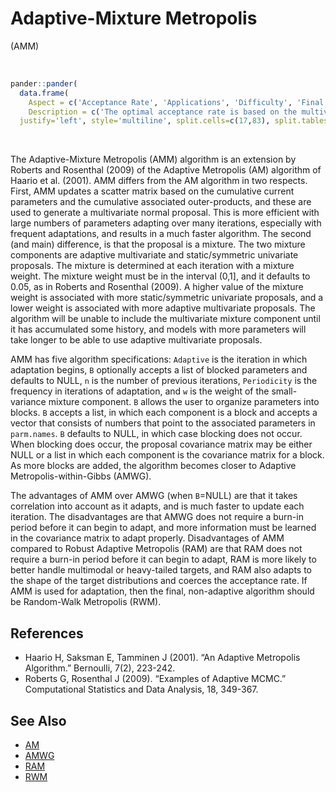 # <a name='amm'>Adaptive-Mixture Metropolis</a>

(<a name='amm'>AMM</a>)

<br>
```r
pander::pander(
  data.frame(
    Aspect = c('Acceptance Rate', 'Applications', 'Difficulty', 'Final Algorithm?', 'Proposal'),
    Description = c('The optimal acceptance rate is based on the multivariate normality of the marginal posterior distributions, and ranges from 44% for one parameter to 23.4% for five or more parameters. The observed acceptance rate may be suitable in the interval [15%,50%].', 'This is a widely applicable, general-purpose algorithm that is best suited to models with a small to medium number of parameters, or a larger number of blocked parameters. The proposal covariance matrix must be solved, and this matrix grows with the number of parameters.','This algorithm is relatively easy for a beginner. The algorithm specifications are easy to specify. However, since it is adaptive, the user must regard diminishing adaptation.','User Discretion. The RWM algorithm is recommended as the final algorithm, though AMM may be used if diminishing adaptation occurs and adaptation ceases effectively.', 'Blockwise or Multivariate.')),
  justify='left', style='multiline', split.cells=c(17,83), split.tables=Inf)
```

<br>

The Adaptive-Mixture Metropolis (AMM) algorithm is an extension by Roberts and Rosenthal (2009) of the Adaptive Metropolis (AM) algorithm of Haario et al. (2001). AMM differs from the AM algorithm in two respects. First, AMM updates a scatter matrix based on the cumulative current parameters and the cumulative associated outer-products, and these are used to generate a multivariate normal proposal. This is more efficient with large numbers of parameters adapting over many iterations, especially with frequent adaptations, and results in a much faster algorithm. The second (and main) difference, is that the proposal is a mixture. The two mixture components are adaptive multivariate and static/symmetric univariate proposals. The mixture is determined at each iteration with a mixture weight. The mixture weight must be in the interval (0,1], and it defaults to 0.05, as in Roberts and Rosenthal (2009). A higher value of the mixture weight is associated with more static/symmetric univariate proposals, and a lower weight is associated with more adaptive multivariate proposals. The algorithm will be unable to include the multivariate mixture component until it has accumulated some history, and models with more parameters will take longer to be able to use adaptive multivariate proposals.

AMM has five algorithm specifications: `Adaptive` is the iteration in which adaptation begins, ``B`` optionally accepts a list of blocked parameters and defaults to NULL, `n` is the number of previous iterations, `Periodicity` is the frequency in iterations of adaptation, and `w` is the weight of the small-variance mixture component. `B` allows the user to organize parameters into blocks. `B` accepts a list, in which each component is a block and accepts a vector that consists of numbers that point to the associated parameters in `parm.names`. `B` defaults to NULL, in which case blocking does not occur. When blocking does occur, the proposal covariance matrix may be either NULL or a list in which each component is the covariance matrix for a block. As more blocks are added, the algorithm becomes closer to Adaptive Metropolis-within-Gibbs (AMWG).

The advantages of AMM over AMWG (when `B`=NULL) are that it takes correlation into account as it adapts, and is much faster to update each iteration. The disadvantages are that AMWG does not require a burn-in period before it can begin to adapt, and more information must be learned in the covariance matrix to adapt properly. Disadvantages of AMM compared to Robust Adaptive Metropolis (RAM) are that RAM does not require a burn-in period before it can begin to adapt, RAM is more likely to better handle multimodal or heavy-tailed targets, and RAM also adapts to the shape of the target distributions and coerces the acceptance rate. If AMM is used for adaptation, then the final, non-adaptive algorithm should be Random-Walk Metropolis (RWM).


## References

- Haario H, Saksman E, Tamminen J (2001). "An Adaptive Metropolis Algorithm." Bernoulli, 7(2), 223-242.
- Roberts G, Rosenthal J (2009). "Examples of Adaptive MCMC." Computational Statistics and Data Analysis, 18, 349-367.

## See Also

- [AM](#am)
- [AMWG](#amwg)
- [RAM](#ram)
- [RWM](#rwm)